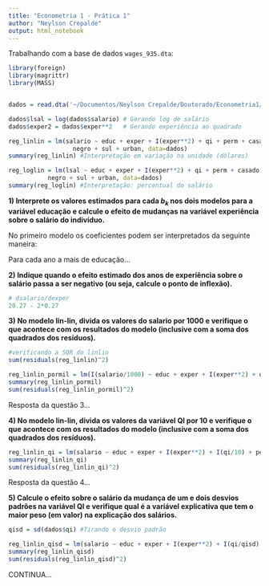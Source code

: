 ```yaml
---
title: "Econometria 1 - Prática 1"
author: "Neylson Crepalde"
output: html_notebook
---
```


Trabalhando com a base de dados `wages_935.dta`:

```r
library(foreign)
library(magrittr)
library(MASS)


dados = read.dta('~/Documentos/Neylson Crepalde/Doutorado/Econometria1/AULAS 2017/wages_935.dta')

dados$lsal = log(dados$salario) # Gerando log de salário
dados$exper2 = dados$exper**2   # Gerando experiência ao quadrado

reg_linlin = lm(salario ~ educ + exper + I(exper**2) + qi + perm + casado +
                  negro + sul + urban, data=dados)
summary(reg_linlin) #Interpretação em variação na unidade (dólares)

reg_loglin = lm(lsal ~ educ + exper + I(exper**2) + qi + perm + casado +
           negro + sul + urban, data=dados)
summary(reg_loglin) #Interpretação: percentual do salário
```

**1) Interprete os valores estimados para cada $b_{k}$ nos dois modelos para a variável educação e calcule o efeito de mudanças na variável experiência sobre o salário do indivíduo.**

No primeiro modelo os coeficientes podem ser interpretados da seguinte maneira:

Para cada ano a mais de educação...

**2) Indique quando o efeito estimado dos anos de experiência sobre o salário passa a ser negativo (ou seja, calcule o ponto de inflexão).**

```r
# dsalario/dexper
20.27 - 2*0.27
```


**3) No modelo lin-lin, divida os valores do salario por 1000 e verifique o que acontece com os resultados do modelo (inclusive com a soma dos quadrados dos resíduos).**

```r
#verificando a SQR do linlin
sum(residuals(reg_linlin)^2)

reg_linlin_pormil = lm(I(salario/1000) ~ educ + exper + I(exper**2) + qi + perm + casado + negro + sul + urban, data=dados)
summary(reg_linlin_pormil)
sum(residuals(reg_linlin_pormil)^2)
```

Resposta da questão 3...

**4) No modelo lin-lin, divida os valores da variável QI por 10 e verifique o que acontece com os resultados do modelo (inclusive com a soma dos quadrados dos resíduos).**


```r
reg_linlin_qi = lm(salario ~ educ + exper + I(exper**2) + I(qi/10) + perm + casado + negro + sul + urban, data=dados)
summary(reg_linlin_qi)
sum(residuals(reg_linlin_qi)^2)
```

Resposta da questão 4...

**5) Calcule o efeito sobre o salário da mudança de um e dois desvios padrões na variável QI e verifique qual é a variável explicativa que tem o maior peso (em valor) na explicação dos salários.**

```r
qisd = sd(dados$qi) #Tirando o desvio padrão

reg_linlin_qisd = lm(salario ~ educ + exper + I(exper**2) + I(qi/qisd) + perm + casado + negro + sul + urban, data=dados)
summary(reg_linlin_qisd)
sum(residuals(reg_linlin_qisd)^2)
```

CONTINUA...
















